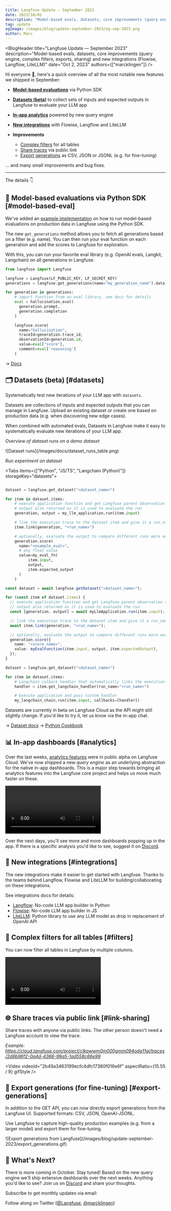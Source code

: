 ```yaml
---
title: Langfuse Update — September 2023
date: 2023/10/02
description: "Model-based evals, datasets, core improvements (query engine, complex filters, exports, sharing) and new integrations (Langflow, Flowise, LiteLLM)."
tag: update
ogImage: /images/blog/update-september-2023/og-sep-2023.png
author: Marc
---
```



<BlogHeader
  title="Langfuse Update — September 2023"
  description="Model-based evals, datasets, core improvements (query engine, complex filters, exports, sharing) and new integrations (Flowise, Langflow, LiteLLM)"
  date="Oct 2, 2023"
  authors={["marcklingen"]}
/>

Hi everyone 👋, here's a quick overview of all the most notable new features we shipped in September:

- [**Model-based evaluations**](#model-based-eval) via Python SDK

- [**Datasets (beta)**](#datasets) to collect sets of inputs and expected outputs in Langfuse to evaluate your LLM app

- [**In-app analytics**](#analytics) powered by new query engine

- [**New integrations**](#integrations) with Flowise, Langflow and LiteLLM

- **Improvements**

  - [Complex filters](#filters) for all tables
  - [Share traces](#link-sharing) via public link
  - [Export generations](#export-generations) as CSV, JSON or JSONL (e.g. for fine-tuning)

... and many small improvements and bug fixes.

---

The details 👇

## 🚦 Model-based evaluations via Python SDK [#model-based-eval]

We've added an [example implementation](/docs/scores/model-based-evals) on how to run model-based evaluations on production data in Langfuse using the Python SDK.

The new `get_generations` method allows you to fetch all generations based on a filter (e.g. name). You can then run your eval function on each generation and add the scores to Langfuse for exploration.

With this, you can run your favorite eval library (e.g. OpenAI evals, Langkit, Langchain) on all generations in Langfuse.

```python filename="Example (python)"
from langfuse import Langfuse

langfuse = Langfuse(LF_PUBLIC_KEY, LF_SECRET_KEY)
generations = langfuse.get_generations(name="my_generation_name").data

for generation in generations:
    # import function from an eval library, see docs for details
    eval = hallucination_eval(
      generation.prompt,
      generation.completion
    )

    langfuse.score(
      name="hallucination",
      traceId=generation.trace_id,
      observationId=generation.id,
      value=eval["score"],
      comment=eval['reasoning']
    )
```

→ [Docs](/docs/scores/model-based-evals)

## 🗂️ Datasets (beta) [#datasets]

Systematically test new iterations of your LLM app with `datasets`.

Datasets are collections of inputs and expected outputs that you can manage in Langfuse. Upload an existing dataset or create one based on production data (e.g. when discovering new edge cases).

When combined with automated evals, Datasets in Langfuse make it easy to systematically evaluate new iterations of your LLM app.

_Overview of dataset runs on a demo dataset_

<Frame border>![Dataset runs](/images/docs/dataset_runs_table.png)</Frame>

_Run experiment on dataset_

<Tabs items={["Python", "JS/TS", "Langchain (Python)"]} storageKey="datasets">
<Tab>

```python

dataset = langfuse.get_dataset("<dataset_name>")

for item in dataset.items:
    # execute application function and get Langfuse parent observation (span/generation/event)
    # output also returned as it is used to evaluate the run
    generation, output = my_llm_application.run(item.input)

    # link the execution trace to the dataset item and give it a run_name
    item.link(generation, "<run_name>")

    # optionally, evaluate the output to compare different runs more easily
    generation.score(
      name="<example_eval>",
      # any float value
      value=my_eval_fn(
          item.input,
          output,
          item.expected_output
      )
    )
```

</Tab>
<Tab>

```ts
const dataset = await langfuse.getDataset("<dataset_name>");

for (const item of dataset.items) {
  // execute application function and get Langfuse parent observation (span/generation/event)
  // output also returned as it is used to evaluate the run
  const [generation, output] = await myLlmApplication.run(item.input);

  // link the execution trace to the dataset item and give it a run_name
  await item.link(generation, "<run_name>");

  // optionally, evaluate the output to compare different runs more easily
  generation.score({
    name: "<score_name>",
    value: myEvalFunction(item.input, output, item.expectedOutput),
  });
}
```

</Tab>
<Tab>

```python
dataset = langfuse.get_dataset("<dataset_name>")

for item in dataset.items:
    # Langchain calback handler that automatically links the execution trace to the dataset item
    handler = item.get_langchain_handler(run_name="<run_name>")

    # Execute application and pass custom handler
    my_langchain_chain.run(item.input, callbacks=[handler])
```

</Tab>
</Tabs>

Datasets are currently in beta on Langfuse Cloud as the API might still slightly change. If you'd like to try it, let us know via the in-app chat.

→ [Dataset docs](/docs/datasets/overview)
→ [Python Cookbook](/docs/datasets/python-cookbook)

## 📊 In-app dashboards [#analytics]

Over the last weeks, [analytics features](/docs/analytics/overview) were in public alpha on Langfuse Cloud. We've now shipped a new _query engine_ as an underlying abstraction for the native in-app dashboards. This is a major step towards bringing all analytics features into the Langfuse core project and helps us move much faster on these.

<Video
  videoId="19e2674bc384b4adc6989cac6aba7b34"
  aspectRatio={2.15}
  className="max-w-2xl"
  gifStyle
/>

Over the next days, you'll see more and more dashboards popping up in the app. If there is a specific analysis you'd like to see, suggest it on [Discord](/discord).

## 🔄 New integrations [#integrations]

The new integrations make it easier to get started with Langfuse. Thanks to the teams behind Langflow, Flowise and LiteLLM for building/collaborating on these integrations.

See integrations docs for details:

- [Langflow](/docs/langflow): No-code LLM app builder in Python
- [Flowise](/docs/flowise): No-code LLM app builder in JS
- [LiteLLM](/integrations/gateways/litellm): Python library to use any LLM model as drop in replacement of OpenAI API

## 🔎 Complex filters for all tables [#filters]

You can now filter all tables in Langfuse by multiple columns.

<Video
  videoId="7f83b19adfbccfc1cb5c915d49d879f8"
  aspectRatio={1.38}
  className="max-w-2xl"
  gifStyle
/>

## 🌐 Share traces via public link [#link-sharing]

Share traces with anyone via public links. The other person doesn't need a Langfuse account to view the trace.

_Example: https://cloud.langfuse.com/project/clkpwwm0m000gmm094odg11gi/traces/2d6b96f2-0a4d-4366-99a5-1ad558c66e99_

<Video
  videoId="2b49a3463199ecfc4dfc17380f016e6f"
  aspectRatio={15.55 / 9}
  gifStyle
/>

## 💾 Export generations (for fine-tuning) [#export-generations]

In addition to the GET API, you can now directly export generations from the Langfuse UI. Supported formats: CSV, JSON, OpenAI-JSONL.

Use Langfuse to capture high-quality production examples (e.g. from a larger model) and export them for fine-tuning.

<Frame>
  ![Export generations from
  Langfuse](/images/blog/update-september-2023/export_generations.gif)
</Frame>

## 🚢 What's Next?

There is more coming in October. Stay tuned! Based on the new query engine we'll ship extensive dashboards over the next weeks. Anything you'd like to see? Join us on [Discord](/discord) and share your thoughts.


Subscribe to get monthly updates via email:

<ProductUpdateSignup
  source="Product update [September 2023]"
  className="mt-3"
/>

Follow along on Twitter ([@Langfuse](https://twitter.com/langfuse), [@marcklingen](https://twitter.com/marcklingen))
